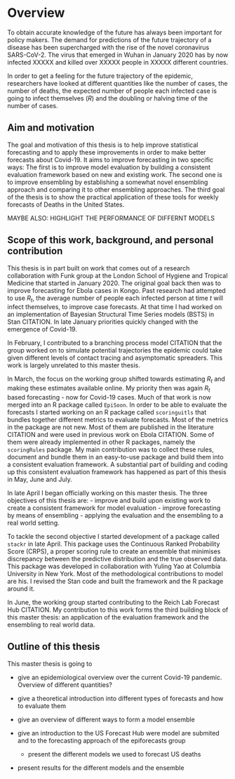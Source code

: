 # Overview

To obtain accurate knowledge of the future has always been important for policy makers. The demand for predictions of the future trajectory of a disease has been supercharged with the rise of the novel coronavirus SARS-CoV-2. The virus that emerged in Wuhan in January 2020 has by now infected XXXXX and killed over XXXXX people in XXXXX different countries. 

In order to get a feeling for the future trajectory of the epidemic, researchers have looked at different quantities like the number of cases, the number of deaths, the expected number of people each infected case is going to infect themselves ($R$) and the doubling or halving time of the number of cases. 

## Aim and motivation

The goal and motivation of this thesis is to help improve statistical forecasting and to apply these improvements in order to make better forecasts about Covid-19. It aims to improve forecasting in two specific ways: The first is to improve model evaluation by building a consistent evaluation framework based on new and existing work. The second one is to improve ensembling by establishing a somewhat novel ensembling approach and comparing it to other ensembling approaches. The third goal of the thesis is to show the practical application of these tools for weekly forecasts of Deaths in the United States. 

MAYBE ALSO: HIGHLIGHT THE PERFORMANCE OF DIFFERNT MODELS

## Scope of this work, background, and personal contribution

This thesis is in part built on work that comes out of a research collaboration with Funk group at the London School of Hygiene and Tropical Medicine that started in January 2020. The original goal back then was to improve forecasting for Ebola cases in Kongo. Past research had attempted to use $R_t$, the average number of people each infected person at time $t$ will infect themselves, to improve case forecasts. At that time I had worked on an implementation of Bayesian Structural Time Series models (BSTS) in Stan CITATION. In late January priorities quickly changed with the emergence of Covid-19. 

In February, I contributed to a branching process model CITATION that the group worked on to simulate potential trajectories the epidemic could take given different levels of contact tracing and asymptomatic spreaders. This work is largely unrelated to this master thesis. 

In March, the focus on the working group shifted towards estimating $R_t$ and making these estimates available online. My priority then was again $R_t$ based forecasting - now for Covid-19 cases. Much of that work is now merged into an R package called `EpiSoon`. In order to be able to evaluate the forecasts I started working on an R package called `scoringuitls` that bundles together different metrics to evaluate forecasts. Most of the metrics in the package are not new. Most of them are published in the literature CITATION and were used in previous work on Ebola CITATION. Some of them were already implemented in other R packages, namely the `scoringRules` package. My main contribution was to collect these rules, document and bundle them in an easy-to-use package and build them into a consistent evaluation framework. A substantial part of building and coding up this consistent evaluation framework has happened as part of this thesis in May, June and July. 

In late April I began officially working on this master thesis. The three objectives of this thesis are: 
- improve and build upon existing work to create a consistent framework for model evaluation
- improve forecasting by means of ensembling
- applying the evaluation and the ensembling to a real world setting. 

To tackle the second objective I started development of a package called `stackr` in late April. This package uses the Continuous Ranked Probability Score (CRPS), a proper scoring rule to create an ensemble that minimises discrepancy between the predictive distribution and the true observed data. This package was developed in collaboration with Yuling Yao at Columbia University in New York. Most of the methodological contributions to model are his. I revised the Stan code and built the framework and the R package around it. 

In June, the working group started contributing to the Reich Lab Forecast Hub CITATION. My contribution to this work forms the third building block of this master thesis: an application of the evaluation framework and the ensembling to real world data. 


## Outline of this thesis

This master thesis is going to 

- give an epidemiological overview over the current Covid-19 pandemic. Overview of different quantities? 

- give a theoretical introduction into different types of forecasts and how to evaluate them

- give an overview of different ways to form a model ensemble

- give an introduction to the US Forecast Hub were model are submited and to the forecasting approach of the epiforecasts group
    - present the different models we used to forecast US deaths

- present results for the different models and the ensemble



